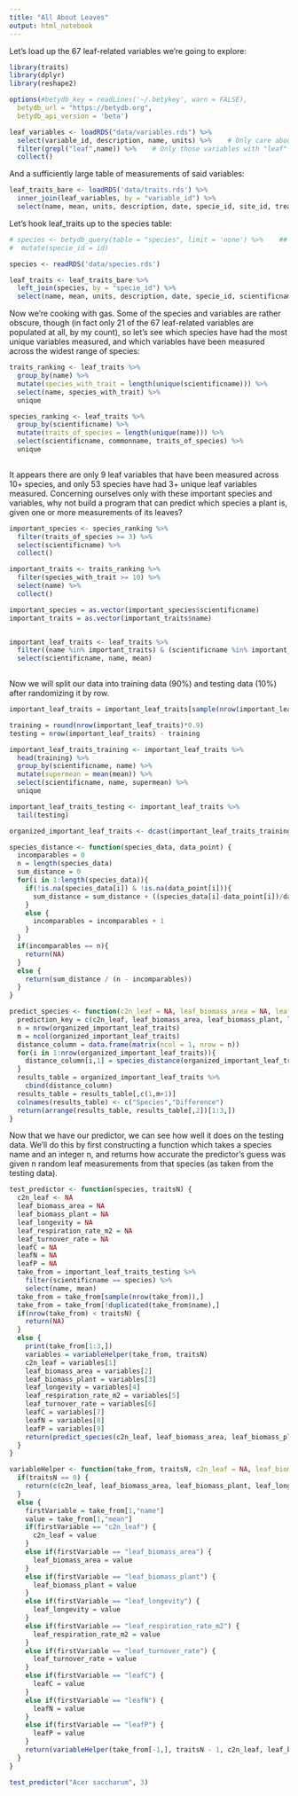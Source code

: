 ```yaml
---
title: "All About Leaves"
output: html_notebook
---
```


Let's load up the 67 leaf-related variables we're going to explore:

```r
library(traits)
library(dplyr)
library(reshape2)

options(#betydb_key = readLines('~/.betykey', warn = FALSE),
  betydb_url = "https://betydb.org",
  betydb_api_version = 'beta')

leaf_variables <- loadRDS("data/variables.rds") %>%
  select(variable_id, description, name, units) %>%    # Only care about the important stuff
  filter(grepl("leaf",name)) %>%    # Only those variables with "leaf" in the name
  collect()

```

And a sufficiently large table of measurements of said variables:

```r

leaf_traits_bare <- loadRDS('data/traits.rds') %>%
  inner_join(leaf_variables, by = "variable_id") %>%
  select(name, mean, units, description, date, specie_id, site_id, treatment_id)

```

Let's hook leaf_traits up to the species table:

```r

# species <- betydb_query(table = "species", limit = 'none') %>%    ## I believe there are 70529 distinct species total; this takes around 10 minutes
#  mutate(specie_id = id)

species <- readRDS('data/species.rds')

leaf_traits <- leaf_traits_bare %>%
  left_join(species, by = "specie_id") %>%
  select(name, mean, units, description, date, specie_id, scientificname, commonname, site_id, treatment_id)

```

Now we're cooking with gas. Some of the species and variables are rather obscure, though (in fact only 21 of the 67 leaf-related variables are populated at all, by my count), so let's see which species have had the most unique variables measured, and which variables have been measured across the widest range of species:

```r

traits_ranking <- leaf_traits %>%
  group_by(name) %>%
  mutate(species_with_trait = length(unique(scientificname))) %>%
  select(name, species_with_trait) %>%
  unique

species_ranking <- leaf_traits %>%
  group_by(scientificname) %>%
  mutate(traits_of_species = length(unique(name))) %>%
  select(scientificname, commonname, traits_of_species) %>%
  unique
  
```

It appears there are only 9 leaf variables that have been measured across 10+ species, and only 53 species have had 3+ unique leaf variables measured. Concerning ourselves only with these important species and variables, why not build a program that can predict which species a plant is, given one or more measurements of its leaves?

```r

important_species <- species_ranking %>%
  filter(traits_of_species >= 3) %>%
  select(scientificname) %>%
  collect()

important_traits <- traits_ranking %>%
  filter(species_with_trait >= 10) %>%
  select(name) %>%
  collect()

important_species = as.vector(important_species$scientificname)
important_traits = as.vector(important_traits$name)


important_leaf_traits <- leaf_traits %>%
  filter((name %in% important_traits) & (scientificname %in% important_species)) %>%
  select(scientificname, name, mean)
  
```

Now we will split our data into training data (90%) and testing data (10%) after randomizing it by row.

```r

important_leaf_traits = important_leaf_traits[sample(nrow(important_leaf_traits)),]

training = round(nrow(important_leaf_traits)*0.9)
testing = nrow(important_leaf_traits) - training

important_leaf_traits_training <- important_leaf_traits %>%
  head(training) %>%
  group_by(scientificname, name) %>%
  mutate(supermean = mean(mean)) %>%
  select(scientificname, name, supermean) %>%
  unique

important_leaf_traits_testing <- important_leaf_traits %>%
  tail(testing)

```


```r

organized_important_leaf_traits <- dcast(important_leaf_traits_training, scientificname ~ name, value.var="supermean")

species_distance <- function(species_data, data_point) {
  incomparables = 0
  n = length(species_data)
  sum_distance = 0
  for(i in 1:length(species_data)){
    if(!is.na(species_data[i]) & !is.na(data_point[i])){
      sum_distance = sum_distance + ((species_data[i]-data_point[i])/data_point[i])^2 + ((species_data[i]-data_point[i])/species_data[i])^2
    }
    else {
      incomparables = incomparables + 1
    }
  }
  if(incomparables == n){
    return(NA)
  }
  else {
    return(sum_distance / (n - incomparables))
  }
}

predict_species <- function(c2n_leaf = NA, leaf_biomass_area = NA, leaf_biomass_plant = NA, leaf_longevity = NA, leaf_respiration_rate_m2 = NA, leaf_turnover_rate = NA, leafC = NA, leafN = NA, leafP = NA) {
  prediction_key = c(c2n_leaf, leaf_biomass_area, leaf_biomass_plant, leaf_longevity, leaf_respiration_rate_m2, leaf_turnover_rate, leafC, leafN, leafP)
  n = nrow(organized_important_leaf_traits)
  m = ncol(organized_important_leaf_traits)
  distance_column = data.frame(matrix(ncol = 1, nrow = n))
  for(i in 1:nrow(organized_important_leaf_traits)){
    distance_column[i,1] = species_distance(organized_important_leaf_traits[i,2:m], prediction_key)
  }
  results_table = organized_important_leaf_traits %>%
    cbind(distance_column)
  results_table = results_table[,c(1,m+1)]
  colnames(results_table) <- c("Species","Difference")
  return(arrange(results_table, results_table[,2])[1:3,])
}

```

Now that we have our predictor, we can see how well it does on the testing data. We'll do this by first constructing a function which takes a species name and an integer n, and returns how accurate the predictor's guess was given n random leaf measurements from that species (as taken from the testing data).

```r

test_predictor <- function(species, traitsN) {
  c2n_leaf <- NA
  leaf_biomass_area = NA
  leaf_biomass_plant = NA
  leaf_longevity = NA
  leaf_respiration_rate_m2 = NA
  leaf_turnover_rate = NA
  leafC = NA
  leafN = NA
  leafP = NA
  take_from = important_leaf_traits_testing %>%
    filter(scientificname == species) %>%
    select(name, mean)
  take_from = take_from[sample(nrow(take_from)),]
  take_from = take_from[!duplicated(take_from$name),]
  if(nrow(take_from) < traitsN) {
    return(NA)
  }
  else {
    print(take_from[1:3,])
    variables = variableHelper(take_from, traitsN)
    c2n_leaf = variables[1]
    leaf_biomass_area = variables[2]
    leaf_biomass_plant = variables[3]
    leaf_longevity = variables[4]
    leaf_respiration_rate_m2 = variables[5]
    leaf_turnover_rate = variables[6]
    leafC = variables[7]
    leafN = variables[8]
    leafP = variables[9]
    return(predict_species(c2n_leaf, leaf_biomass_area, leaf_biomass_plant, leaf_longevity, leaf_respiration_rate_m2, leaf_turnover_rate, leafC, leafN, leafP))
  }
}

variableHelper <- function(take_from, traitsN, c2n_leaf = NA, leaf_biomass_area = NA, leaf_biomass_plant = NA, leaf_longevity = NA, leaf_respiration_rate_m2 = NA, leaf_turnover_rate = NA, leafC = NA, leafN = NA, leafP = NA) {
  if(traitsN == 0) {
    return(c(c2n_leaf, leaf_biomass_area, leaf_biomass_plant, leaf_longevity, leaf_respiration_rate_m2, leaf_turnover_rate, leafC, leafN, leafP))
  }
  else {
    firstVariable = take_from[1,"name"]
    value = take_from[1,"mean"]
    if(firstVariable == "c2n_leaf") {
      c2n_leaf = value
    }
    else if(firstVariable == "leaf_biomass_area") {
      leaf_biomass_area = value
    }
    else if(firstVariable == "leaf_biomass_plant") {
      leaf_biomass_plant = value
    }
    else if(firstVariable == "leaf_longevity") {
      leaf_longevity = value
    }
    else if(firstVariable == "leaf_respiration_rate_m2") {
      leaf_respiration_rate_m2 = value
    }
    else if(firstVariable == "leaf_turnover_rate") {
      leaf_turnover_rate = value
    }
    else if(firstVariable == "leafC") {
      leafC = value
    }
    else if(firstVariable == "leafN") {
      leafN = value
    }
    else if(firstVariable == "leafP") {
      leafP = value
    }
    return(variableHelper(take_from[-1,], traitsN - 1, c2n_leaf, leaf_biomass_area, leaf_biomass_plant, leaf_longevity, leaf_respiration_rate_m2, leaf_turnover_rate, leafC, leafN, leafP))
  }
}

test_predictor("Acer saccharum", 3)

```
